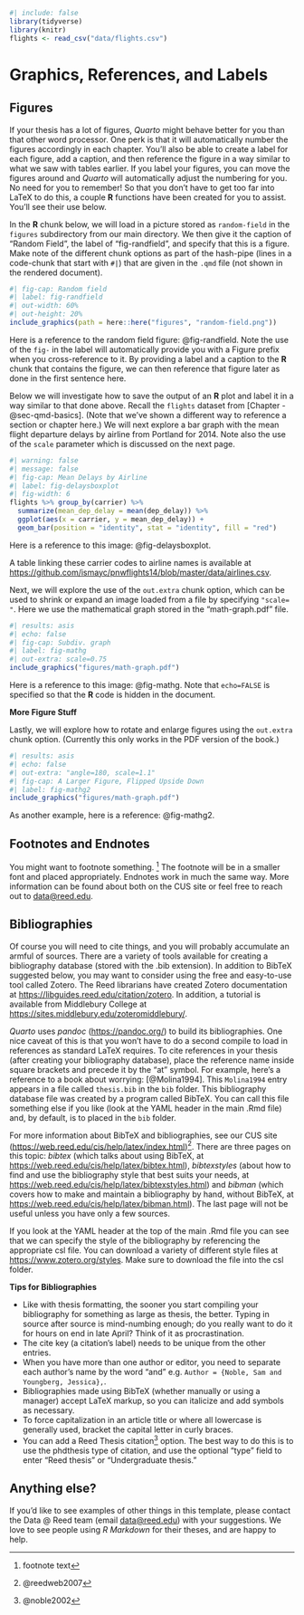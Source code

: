 ```r
#| include: false
library(tidyverse)
library(knitr)
flights <- read_csv("data/flights.csv")
```

# Graphics, References, and Labels {#ref-labels}


## Figures

If your thesis has a lot of figures, _Quarto_ might behave better for you than that other word processor.  One perk is that it will automatically number the figures accordingly in each chapter.    You'll also be able to create a label for each figure, add a caption, and then reference the figure in a way similar to what we saw with tables earlier.  If you label your figures, you can move the figures around and _Quarto_ will automatically adjust the numbering for you.  No need for you to remember!  So that you don't have to get too far into LaTeX to do this, a couple **R** functions have been created for you to assist.  You'll see their use below.

<!--
One thing that may be annoying is the way _Quarto_ handles "floats" like tables and figures (it's really \LaTeX's fault). \LaTeX\ will try to find the best place to put your object based on the text around it and until you're really, truly done writing you should just leave it where it lies. There are some optional arguments specified in the options parameter of the `label` function.  If you need to shift your figure around, it might be good to look here on tweaking the options argument:  <https://en.wikibooks.org/wiki/LaTeX/Floats,_Figures_and_Captions>
  
  If you need a graphic or tabular material to be part of the text, you can just put it inline.
  
You can set the floats option globally with the 
-->
  
  
  In the **R** chunk below, we will load in a picture stored as `random-field` in the `figures` subdirectory from our main directory.  We then give it the caption of "Random Field", the label of "fig-randfield", and specify that this is a figure.  Make note of the different chunk options as part of the hash-pipe (lines in a code-chunk that start with `#|`) that are given in the `.qmd` file (not shown in the rendered document).

```r
#| fig-cap: Random field
#| label: fig-randfield
#| out-width: 60%
#| out-height: 20%
include_graphics(path = here::here("figures", "random-field.png"))
```

Here is a reference to the random field figure: @fig-randfield.  Note the use of the `fig-` in the label will automatically provide you with a Figure prefix when you cross-reference to it.  By providing a label and a caption to the **R** chunk that contains the figure, we can then reference that figure later as done in the first sentence here.

\clearpage 

<!-- starts a new page and stops trying to place floats such as tables and figures -->
  
  Below we will investigate how to save the output of an **R** plot and label it in a way similar to that done above.  Recall the `flights` dataset from [Chapter -@sec-qmd-basics].  (Note that we've shown a different way to reference a section or chapter here.)  We will next explore a bar graph with the mean flight departure delays by airline from Portland for 2014.  Note also the use of the `scale` parameter which is discussed on the next page.

```r
#| warning: false
#| message: false
#| fig-cap: Mean Delays by Airline
#| label: fig-delaysboxplot
#| fig-width: 6
flights %>% group_by(carrier) %>%
  summarize(mean_dep_delay = mean(dep_delay)) %>%
  ggplot(aes(x = carrier, y = mean_dep_delay)) +
  geom_bar(position = "identity", stat = "identity", fill = "red")
```

Here is a reference to this image: @fig-delaysboxplot.

A table linking these carrier codes to airline names is available at <https://github.com/ismayc/pnwflights14/blob/master/data/airlines.csv>.

\clearpage

Next, we will explore the use of the `out.extra` chunk option, which can be used to shrink or expand an image loaded from a file by specifying `"scale= "`. Here we use the mathematical graph stored in the "math-graph.pdf" file.

```r
#| results: asis
#| echo: false
#| fig-cap: Subdiv. graph
#| label: fig-mathg
#| out-extra: scale=0.75
include_graphics("figures/math-graph.pdf")
```

Here is a reference to this image: @fig-mathg.  Note that `echo=FALSE` is specified so that the **R** code is hidden in the document.

**More Figure Stuff**

Lastly, we will explore how to rotate and enlarge figures using the `out.extra` chunk option.  (Currently this only works in the PDF version of the book.)

```r
#| results: asis
#| echo: false
#| out-extra: "angle=180, scale=1.1"
#| fig-cap: A Larger Figure, Flipped Upside Down
#| label: fig-mathg2
include_graphics("figures/math-graph.pdf")
```

As another example, here is a reference: @fig-mathg2.  

## Footnotes and Endnotes

You might want to footnote something. ^[footnote text] The footnote will be in a smaller font and placed appropriately. Endnotes work in much the same way. More information can be found about both on the CUS site or feel free to reach out to <data@reed.edu>.

## Bibliographies

Of course you will need to cite things, and you will probably accumulate an armful of sources. There are a variety of tools available for creating a bibliography database (stored with the .bib extension).  In addition to BibTeX suggested below, you may want to consider using the free and easy-to-use tool called Zotero.  The Reed librarians have created Zotero documentation at <https://libguides.reed.edu/citation/zotero>.  In addition, a tutorial is available from Middlebury College at <https://sites.middlebury.edu/zoteromiddlebury/>.

_Quarto_ uses _pandoc_ (<https://pandoc.org/>) to build its bibliographies.  One nice caveat of this is that you won't have to do a second compile to load in references as standard LaTeX requires. To cite references in your thesis (after creating your bibliography database), place the reference name inside square brackets and precede it by the "at" symbol.  For example, here's a reference to a book about worrying:  [@Molina1994].  This `Molina1994` entry appears in a file called `thesis.bib` in the `bib` folder.  This bibliography database file was created by a program called BibTeX.  You can call this file something else if you like (look at the YAML header in the main .Rmd file) and, by default, is to placed in the `bib` folder.  

For more information about BibTeX and bibliographies, see our CUS site (<https://web.reed.edu/cis/help/latex/index.html>)^[@reedweb2007]. There are three pages on this topic:  _bibtex_ (which talks about using BibTeX, at <https://web.reed.edu/cis/help/latex/bibtex.html>), _bibtexstyles_ (about how to find and use the bibliography style that best suits your needs, at <https://web.reed.edu/cis/help/latex/bibtexstyles.html>) and _bibman_ (which covers how to make and maintain a bibliography by hand, without BibTeX, at <https://web.reed.edu/cis/help/latex/bibman.html>). The last page will not be useful unless you have only a few sources.

If you look at the YAML header at the top of the main .Rmd file you can see that we can specify the style of the bibliography by referencing the appropriate csl file.  You can download a variety of different style files at <https://www.zotero.org/styles>.  Make sure to download the file into the csl folder.  

<!-- Fill the rest of the page with the content below for the PDF version. -->

\vfill

**Tips for Bibliographies**

- Like with thesis formatting, the sooner you start compiling your bibliography for something as large as thesis, the better. Typing in source after source is mind-numbing enough; do you really want to do it for hours on end in late April? Think of it as procrastination.
- The cite key (a citation's label) needs to be unique from the other entries.
- When you have more than one author or editor, you need to separate each author's name by the word "and" e.g. `Author = {Noble, Sam and Youngberg, Jessica},`.
- Bibliographies made using BibTeX (whether manually or using a manager) accept LaTeX markup, so you can italicize and add symbols as necessary.
- To force capitalization in an article title or where all lowercase is generally used, bracket the capital letter in curly braces.
- You can add a Reed Thesis citation^[@noble2002] option. The best way to do this is to use the phdthesis type of citation, and use the optional "type" field to enter "Reed thesis" or "Undergraduate thesis." 

## Anything else?

If you'd like to see examples of other things in this template, please contact the Data @ Reed team (email <data@reed.edu>) with your suggestions. We love to see people using _R Markdown_ for their theses, and are happy to help.

